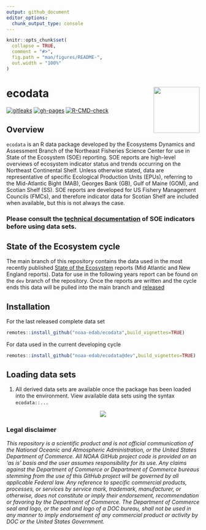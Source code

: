 ```yaml
---
output: github_document
editor_options: 
  chunk_output_type: console
---
```


<!-- README.md is generated from README.Rmd. Please edit that file -->

```r
knitr::opts_chunk$set(
  collapse = TRUE,
  comment = "#>",
  fig.path = "man/figures/README-",
  out.width = "100%"
)
```
# ecodata <img src="man/figures/ecodata_logo.png" align="right" width="120" /> 

<!-- badges: start -->
[![gitleaks](https://github.com/NOAA-EDAB/ecodata/actions/workflows/secretScan.yml/badge.svg)](https://github.com/NOAA-EDAB/ecodata/actions/workflows/secretScan.yml)
[![gh-pages](https://github.com/NOAA-EDAB/ecodata/actions/workflows/pkgdown.yml/badge.svg)](https://github.com/NOAA-EDAB/ecodata/actions/workflows/pkgdown.yml)
[![R-CMD-check](https://github.com/NOAA-EDAB/ecodata/actions/workflows/R-CMD-check.yaml/badge.svg)](https://github.com/NOAA-EDAB/ecodata/actions/workflows/R-CMD-check.yaml)
<!-- badges: end -->

## Overview

`ecodata` is an R data package developed by the Ecosystems Dynamics and Assessment Branch of the Northeast Fisheries Science Center
for use in State of the Ecosystem (SOE) reporting. SOE reports are high-level overviews of ecosystem indicator status and trends occurring
on the Northeast Continental Shelf. Unless otherwise stated, data are representative of specific Ecological Production Units (EPUs), referring to 
the Mid-Atlantic Bight (MAB), Georges Bank (GB), Gulf of Maine (GOM), and Scotian Shelf (SS). SOE reports are developed for US Fishery
Management Councils (FMCs), and therefore indicator data for Scotian Shelf are included when available, but this is not always the case. 

### Please consult the [technical documentation](https://noaa-edab.github.io/tech-doc/) of SOE indicators before using data sets.

## State of the Ecosystem cycle

The main branch of this repository contains the data used in the most recently published [State of the Ecosystem](https://www.fisheries.noaa.gov/new-england-mid-atlantic/ecosystems/state-ecosystem-reports-northeast-us-shelf) reports (Mid Atlantic and New England reports). Data for use in the following years report can be found on the `dev` branch of the repository. Once the reports are written and the cycle ends this data will be pulled into the main branch and [released](https://github.com/NOAA-EDAB/ecodata/releases)

## Installation

For the last released complete data set

```r
remotes::install_github("noaa-edab/ecodata",build_vignettes=TRUE)
```

For data used in the current developing cycle

```r
remotes::install_github("noaa-edab/ecodata@dev",build_vignettes=TRUE)
```


## Loading data sets

1.  All derived data sets are available once the package has been loaded into the environment. View available data sets using the syntax `ecodata::...`

<p align="center" width="645"> 
<img src="https://raw.githubusercontent.com/NOAA-EDAB/ecodata/master/ecodata1.gif">
</p>


### Legal disclaimer

*This repository is a scientific product and is not official communication of the National Oceanic and Atmospheric Administration, or the United States Department of Commerce. All NOAA GitHub project code is provided on an ‘as is’ basis and the user assumes responsibility for its use. Any claims against the Department of Commerce or Department of Commerce bureaus stemming from the use of this GitHub project will be governed by all applicable Federal law. Any reference to specific commercial products, processes, or services by service mark, trademark, manufacturer, or otherwise, does not constitute or imply their endorsement, recommendation or favoring by the Department of Commerce. The Department of Commerce seal and logo, or the seal and logo of a DOC bureau, shall not be used in any manner to imply endorsement of any commercial product or activity by DOC or the United States Government.*


